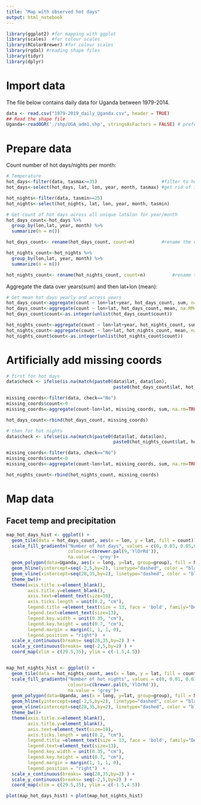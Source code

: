 ---
title: "Map with observed hot days"
output: html_notebook
---

```{r}
library(ggplot2) #for mapping with ggplot
library(scales)  #for colour scales
library(RColorBrewer) #for colour scales
library(rgdal) #reading shape files
library(tidyr)
library(dplyr)
```

# Import data

The file below contains daily data for Uganda between 1979-2014. 
```{r}
data <- read.csv("1979-2019_daily_Uganda.csv", header = TRUE)
## Read the shape file
Uganda<-readOGR('./shp/UGA_adm1.shp', stringsAsFactors = FALSE) # preferred as it is being processed better by ggplot
```

# Prepare data

Count number of hot days/nights per month:
```{r}
# Temperature
hot_days<-filter(data, tasmax>=35)                        #filter to hot days
hot_days<-select(hot_days, lat, lon, year, month, tasmax) #get rid of irrelevant columns

hot_nights<-filter(data, tasmin>=25)
hot_nights<-select(hot_nights, lat, lon, year, month, tasmin) 

# Get count of hot days across all unique lat&lon for year/month
hot_days_count<-hot_days %>% 
  group_by(lon,lat, year, month) %>% 
  summarize(n = n())

hot_days_count<- rename(hot_days_count, count=n)          #rename the column to "count"

hot_nights_count<-hot_nights %>% 
  group_by(lon,lat, year, month) %>% 
  summarize(n = n())

hot_nights_count<- rename(hot_nights_count, count=n)          #rename the column to "count"
```

Aggregate the data over years(sum) and then lat+lon (mean):
```{r}
# Get mean hot days yearly and across years
hot_days_count<-aggregate(count ~ lon+lat+year, hot_days_count, sum, na.RM=TRUE)  # sums for each year
hot_days_count<-aggregate(count ~ lon+lat, hot_days_count, mean, na.RM=TRUE)      # mean across years
hot_days_count$count<-as.integer(unlist(hot_days_count$count))                    # convert double to int

hot_nights_count<-aggregate(count ~ lon+lat+year, hot_nights_count, sum, na.RM=TRUE)
hot_nights_count<-aggregate(count ~ lon+lat, hot_nights_count, mean, na.RM=TRUE)
hot_nights_count$count<-as.integer(unlist(hot_nights_count$count))
```

# Artificially add missing coords
```{r}
# first for hot days
data$check <- ifelse(is.na(match(paste0(data$lat, data$lon),  
                                        paste0(hot_days_count$lat, hot_days_count$lon))),"No", "Yes")  # checks if lat+lon combination exists in *_count df

missing_coords<-filter(data, check=="No")                                 # filter to missing lat+lon
missing_coords$count<-0                                                   # since missing, there's no hot day for them
missing_coords<-aggregate(count~lon+lat, missing_coords, sum, na.rm=TRUE) # use aggegate to group by lat+lon easier

hot_days_count<-rbind(hot_days_count, missing_coords)                     # finally, add to *_count so it appears on the map later

# then for hot nights
data$check <- ifelse(is.na(match(paste0(data$lat, data$lon), 
                                        paste0(hot_nights_count$lat, hot_nights_count$lon))),"No", "Yes")

missing_coords<-filter(data, check=="No")
missing_coords$count<-0
missing_coords<-aggregate(count~lon+lat, missing_coords, sum, na.rm=TRUE)

hot_nights_count<-rbind(hot_nights_count, missing_coords)
```

# Map data
## Facet temp and precipitation

```{r}
map_hot_days_hist <- ggplot() +
  geom_tile(data = hot_days_count, aes(x = lon, y = lat, fill = count)) +
  scale_fill_gradientn("Number of hot days", values = c(0, 0.03, 0.05,0.2, 0.3, 1),  # values can twist the legend
                       colours=c(brewer.pal(9,'YlOrRd')),
                       na.value = 'grey')+
  geom_polygon(data=Uganda, aes(x = long, y=lat, group=group), fill = NA, col="black", size = 0.9) + # for the country map
  geom_hline(yintercept=seq(-2,5,by=2), linetype="dashed", color = "black") + # for y-axis
  geom_vline(xintercept=seq(28,35,by=2), linetype="dashed", color = "black") + # for x-axis
  theme_bw()+
  theme(axis.title.x=element_blank(),
        axis.title.y=element_blank(),
        axis.text=element_text(size=10),
        axis.ticks.length = unit(0.2, "cm"),
        legend.title =element_text(size = 13, face = 'bold', family="DejaVu Sans"),
        legend.text=element_text(size=13), 
        legend.key.width = unit(0.35, "cm"), 
        legend.key.height = unit(0.7, "cm"),
        legend.margin = margin(1, 1, 1, 0),
        legend.position = "right")  +
  scale_x_continuous(breaks= seq(28,35,by=2) ) +
  scale_y_continuous(breaks= seq(-2,5,by=2) ) +
  coord_map(xlim = c(29.5,35), ylim = c(-1.5,4.5)) 


map_hot_nights_hist <- ggplot() +
  geom_tile(data = hot_nights_count, aes(x = lon, y = lat, fill = count)) +
  scale_fill_gradientn("Number of hot nights", values = c(0, 0.01, 0.03,0.05,0.2, 0.3, 1),  # values can twist the legend
                       colours=c(brewer.pal(9,'YlOrRd')),
                       na.value = 'grey')+
  geom_polygon(data=Uganda, aes(x = long, y=lat, group=group), fill = NA, col="black", size = 0.9) + # for the country map
  geom_hline(yintercept=seq(-2,5,by=2), linetype="dashed", color = "black") + # for y-axis
  geom_vline(xintercept=seq(28,35,by=2), linetype="dashed", color = "black") + # for x-axis
  theme_bw()+
  theme(axis.title.x=element_blank(),
        axis.title.y=element_blank(),
        axis.text=element_text(size=10),
        axis.ticks.length = unit(0.2, "cm"),
        legend.title =element_text(size = 13, face = 'bold', family="DejaVu Sans"),
        legend.text=element_text(size=13), 
        legend.key.width = unit(0.35, "cm"), 
        legend.key.height = unit(0.7, "cm"),
        legend.margin = margin(1, 1, 1, 0),
        legend.position = "right")  +
  scale_x_continuous(breaks= seq(28,35,by=2) ) +
  scale_y_continuous(breaks= seq(-2,5,by=2) ) +
  coord_map(xlim = c(29.5,35), ylim = c(-1.5,4.5)) 

plot(map_hot_days_hist) + plot(map_hot_nights_hist)
```
